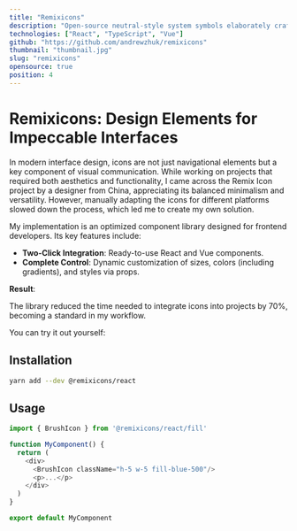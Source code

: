 ```yaml
---
title: "Remixicons"
description: "Open-source neutral-style system symbols elaborately crafted for frontend developers."
technologies: ["React", "TypeScript", "Vue"]
github: "https://github.com/andrewzhuk/remixicons"
thumbnail: "thumbnail.jpg"
slug: "remixicons"
opensource: true
position: 4
---
```


# Remixicons: Design Elements for Impeccable Interfaces

In modern interface design, icons are not just navigational elements but a key component of visual communication. While working on projects that required both aesthetics and functionality, I came across the Remix Icon project by a designer from China, appreciating its balanced minimalism and versatility. However, manually adapting the icons for different platforms slowed down the process, which led me to create my own solution.

My implementation is an optimized component library designed for frontend developers. Its key features include:

- **Two-Click Integration**: Ready-to-use React and Vue components.
- **Complete Control**: Dynamic customization of sizes, colors (including gradients), and styles via props.

**Result**:

The library reduced the time needed to integrate icons into projects by 70%, becoming a standard in my workflow.

You can try it out yourself:

## Installation

```bash
yarn add --dev @remixicons/react
```

## Usage

```javascript
import { BrushIcon } from '@remixicons/react/fill'

function MyComponent() {
  return (
    <div>
      <BrushIcon className="h-5 w-5 fill-blue-500"/>
      <p>...</p>
    </div>
  )
}

export default MyComponent
```